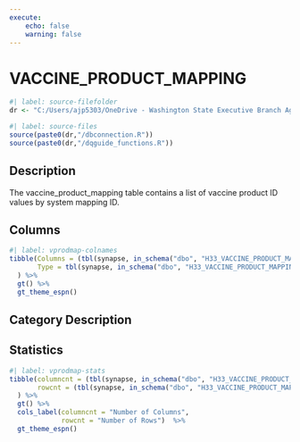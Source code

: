 ```yaml
---
execute:
    echo: false
    warning: false
---
```


# VACCINE_PRODUCT_MAPPING {.unnumbered}

```r
#| label: source-filefolder
dr <- "C:/Users/ajp5303/OneDrive - Washington State Executive Branch Agencies/source_scripts"
```

```r
#| label: source-files
source(paste0(dr,"/dbconnection.R"))
source(paste0(dr,"/dqguide_functions.R"))
```

## Description

The vaccine_product_mapping table contains a list of vaccine product ID values by system mapping ID.

## Columns

```r
#| label: vprodmap-colnames
tibble(Columns = (tbl(synapse, in_schema("dbo", "H33_VACCINE_PRODUCT_MAPPING")) %>% colnames()),
       Type = tbl(synapse, in_schema("dbo", "H33_VACCINE_PRODUCT_MAPPING")) %>% head(1) %>% as_tibble() %>% sapply(class)
  ) %>%
  gt() %>%
  gt_theme_espn()
```

## Category Description

## Statistics

```r
#| label: vprodmap-stats
tibble(columncnt = (tbl(synapse, in_schema("dbo", "H33_VACCINE_PRODUCT_MAPPING")) %>% ncol()),
       rowcnt = (tbl(synapse, in_schema("dbo", "H33_VACCINE_PRODUCT_MAPPING"))) %>% nrow2()
  ) %>%
  gt() %>%
  cols_label(columncnt = "Number of Columns",
             rowcnt = "Number of Rows")  %>%
  gt_theme_espn()
```
